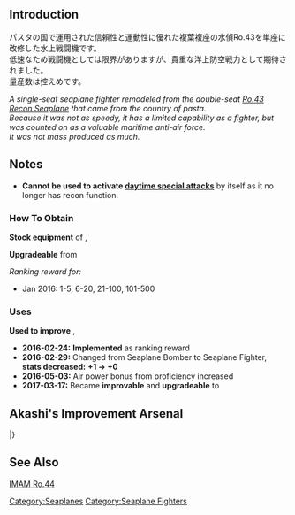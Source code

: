 {{EquipmentInfo|164}}

==Introduction==
パスタの国で運用された信頼性と運動性に優れた複葉複座の水偵Ro.43を単座に改修した水上戦闘機です。<br>
低速なため戦闘機としては限界がありますが、貴重な洋上防空戦力として期待されました。<br>
量産数は控えめです。

''A single-seat seaplane fighter remodeled from the double-seat [[Ro.43 Recon Seaplane]] that came from the country of pasta.''<br>
''Because it was not as speedy, it has a limited capability as a fighter, but was counted on as a valuable maritime anti-air force.''<br>
''It was not mass produced as much.''

==Notes==
*'''Cannot be used to activate [[Artillery Spotting|daytime special attacks]]''' by itself as it no longer has recon function.

<div class="mw-collapsible"><h3>How To Obtain</h3>
<div class="mw-collapsible-content">
'''Stock equipment''' of {{Ship/Link|Pola Kai}}, {{Ship/Link|Zara Due}}

'''Upgradeable''' from {{Equipment/Link|Ro.43 Recon Seaplane}}

''Ranking reward for:''
* Jan 2016: 1-5, 6-20, 21-100, 101-500

</div></div>

<div class="mw-collapsible"><h3>Uses</h3>
<div class="mw-collapsible-content">
'''Used to improve''' {{Equipment/Link|Ro.44 Seaplane Fighter}}, {{Equipment/Link|Ro.44 Seaplane Fighter bis}}

</div></div>


<div class="mw-collapsible><h3>Updates History</h3>
<div class="mw-collapsible-content>
* '''2016-02-24:''' '''Implemented''' as ranking reward
* '''2016-02-29:''' Changed from Seaplane Bomber to Seaplane Fighter, '''stats decreased:'''  '''{{Dive}}+1 → {{Dive}}+0 '''
* '''2016-05-03:''' Air power bonus from proficiency increased
* '''2017-03-17:''' Became '''improvable''' and '''upgradeable''' to {{Equipment/Link|Ro.44 Seaplane Fighter bis}}
</div></div>

== Akashi's Improvement Arsenal ==
{{AkashiWorkshop}}
{{AkashiWorkshopLine
| Name = {{PAGENAME}}
| ItemType = SeaplaneFighter
| Fuel = 70
| Ammo = 50
| Steel = 0
| Baux = 220
|Mats0-5 = 6/9
|Mats6-9 = 9/14
|Mats10 = 24/40
|Screws0-5 = 3/4
|Screws6-9 = 5/6
|Screws10 = 8/12
|EquipConsume0-5 = 1x{{Seaplane|Zuiun}}
|EquipConsume6-9 = 2x{{Seaplane|Zuiun}}
|EquipConsume10 = 1x{{SeaplaneFighter|Ro.44 Seaplane Fighter}}
| Sun = ✓
| Thu = ✓
| Fri = ✓
| Sat = ✓
| 2ndShip = [[Zara#Second Upgrade|Zara Due]]
| Notes = Upgrades to [[Ro.44 Seaplane Fighter Bis]].
}}
|}

==See Also==
[[wikipedia:IMAM Ro.44|IMAM Ro.44]]
{{Equipmentlist}}
[[Category:Seaplanes]]
[[Category:Seaplane Fighters]]